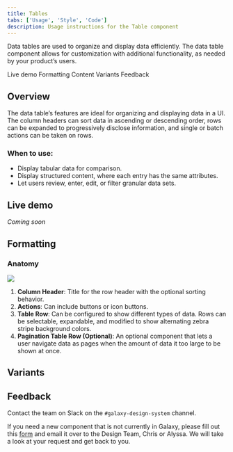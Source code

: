 ```yaml
---
title: Tables
tabs: ['Usage', 'Style', 'Code']
description: Usage instructions for the Table component
---
```


<PageDescription>

Data tables are used to organize and display data efficiently. The data table component allows for customization with additional functionality, as needed by your product’s users.

</PageDescription>

<AnchorLinks>

<AnchorLink>Live demo</AnchorLink>
<AnchorLink>Formatting</AnchorLink>
<AnchorLink>Content</AnchorLink>
<AnchorLink>Variants</AnchorLink>
<AnchorLink>Feedback</AnchorLink>

</AnchorLinks>

## Overview

The data table’s features are ideal for organizing and displaying data in a UI. The column headers can sort data in ascending or descending order, rows can be expanded to progressively disclose information, and single or batch actions can be taken on rows.

### When to use:

- Display tabular data for comparison.
- Display structured content, where each entry has the same attributes.
- Let users review, enter, edit, or filter granular data sets.

## Live demo

*Coming soon*

## Formatting

### Anatomy

<Row>
<Column colLg={12}>

<img src="https://res.cloudinary.com/dgcfg5cwe/image/upload/v1644717042/table-anatomy_qfkkc5.svg" class="center"></img>

</Column>
</Row>

1. **Column Header**: Title for the row header with the optional sorting behavior.
2. **Actions**: Can include buttons or icon buttons. 
3. **Table Row**: Can be configured to show different types of data. Rows can be selectable, expandable, and modified to show alternating zebra stripe background colors.
4. **Pagination Table Row (Optional)**: An optional component that lets a user navigate data as pages when the amount of data it too large to be shown at once.

## Variants



## Feedback

Contact the team on Slack on the ```#galaxy-design-system``` channel. 

If you need a new component that is not currently in Galaxy, please fill out this <a href="https://docs.google.com/document/d/1heu6QMCxnE8Hnu1AtyucOzcduhUYSyDmg5SEj05Rqb0/edit">form</a> and email it over to the Design Team, Chris or Alyssa. We will take a look at your request and get back to you.